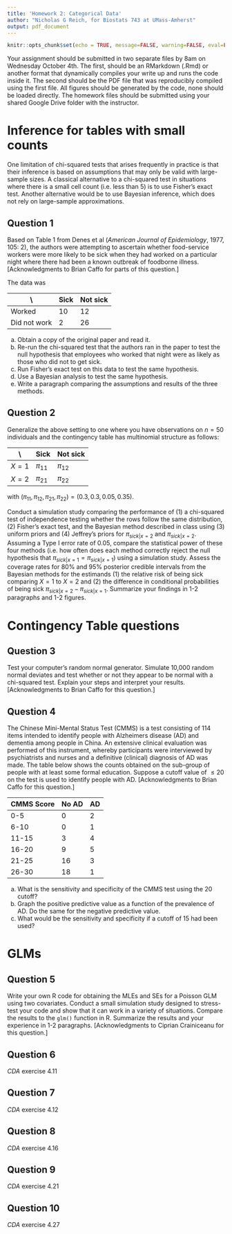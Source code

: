 ```yaml
---
title: 'Homework 2: Categorical Data'
author: "Nicholas G Reich, for Biostats 743 at UMass-Amherst"
output: pdf_document
---
```


```r
knitr::opts_chunk$set(echo = TRUE, message=FALSE, warning=FALSE, eval=FALSE)
```

Your assignment should be submitted in two separate files by 8am on Wednesday October 4th. The first, should be an RMarkdown (.Rmd) or another format that dynamically compiles your write up and runs the code inside it. The second should be the PDF file that was reproducibly compiled using the first file. All figures should be generated by the code, none should be loaded directly. The homework files should be submitted using your shared Google Drive folder with the instructor. 


# Inference for tables with small counts

One limitation of chi-squared tests that arises frequently in practice is that their inference is based on assumptions that may only be valid with large-sample sizes. A classical alternative to a chi-squared test in situations where there is a small cell count (i.e. less than 5) is to use Fisher's exact test. Another alternative would be to use Bayesian inference, which does not rely on large-sample approximations.

## Question 1
Based on Table 1 from Denes et al (_American Journal of Epidemiology_, 1977, 105: 2), the authors were attempting to ascertain whether food-service workers were more likely to be sick when they had worked on a particular night where there had been a known outbreak of foodborne illness. [Acknowledgments to Brian Caffo for parts of this question.]

The data was

  \    | Sick    | Not sick 
------------ | ------- | ------------
Worked       | 10      | 12
Did not work | 2       | 26

(a) Obtain a copy of the original paper and read it.
(b) Re-run the chi-squared test that the authors ran in the paper to test the null hypothesis that employees who worked that night were as likely as those who did not to get sick.
(c) Run Fisher's exact test on this data to test the same hypothesis.
(d) Use a Bayesian analysis to test the same hypothesis.
(e) Write a paragraph comparing the assumptions and results of the three methods.

## Question 2
Generalize the above setting to one where you have observations on $n=50$ individuals and the contingency table has multinomial structure as follows:

   \          | Sick    | Not sick 
------------ | -------- | ------------
$X = 1$      | $\pi_{11}$| $\pi_{12}$
$X = 2$      | $\pi_{21}$| $\pi_{22}$

with $(\pi_{11}, \pi_{12}, \pi_{21}, \pi_{22}) = (0.3, 0.3, 0.05, 0.35)$. 

Conduct a simulation study comparing the performance of (1) a chi-squared test of independence testing whether the rows follow the same distribution, (2) Fisher's exact test, and the Bayesian method described in class using (3) uniform priors and (4) Jeffrey's priors for $\pi_{sick|x=2}$ and $\pi_{sick|x=2}$. Assuming a Type I error rate of 0.05, compare the statistical power of these four methods (i.e. how often does each method correctly reject the null hypothesis that $\pi_{sick|x=1}=\pi_{sick|x=1}$) using a simulation study. Assess the coverage rates for 80% and 95% posterior credible intervals from the Bayesian methods for the estimands (1) the relative risk of being sick comparing $X=1$ to $X=2$ and (2) the difference in conditional probabilities of being sick $\pi_{sick|x=2}-\pi_{sick|x=1}$. Summarize your findings in 1-2 paragraphs and 1-2 figures. 

# Contingency Table questions

## Question 3

Test your computer's random normal generator. Simulate 10,000 random normal deviates and test whether or not they appear to be normal with a chi-squared test. Explain your steps and interpret your results. [Acknowledgments to Brian Caffo for this question.]

## Question 4

The Chinese Mini-Mental Status Test (CMMS) is a test consisting of 114 items intended to identify people with Alzheimers disease (AD) and dementia among people in China. An extensive clinical evaluation was performed of this instrument, whereby participants were interviewed by psychiatrists and nurses and a definitive (clinical) diagnosis of AD was made. The table below shows the counts obtained on the sub-group of people with at least some formal education. Suppose a cutoff value of $\leq 20$ on the test is used to identify people with AD. [Acknowledgments to Brian Caffo for this question.]

 CMMS Score  | No AD   | AD 
------------ | ------- | ------------
0-5          | 0       | 2
6-10         | 0       | 1
11-15        | 3       | 4
16-20        | 9       | 5
21-25        | 16       | 3
26-30        | 18       | 1

(a) What is the sensitivity and specificity of the CMMS test using the 20 cutoff?
(b) Graph the positive predictive value as a function of the prevalence of AD. Do the same for the negative predictive value.
(c) What would be the sensitivity and specificity if a cutoff of 15 had been used?



# GLMs

## Question 5

Write your own R code for obtaining the MLEs and SEs for a Poisson GLM using two covariates. Conduct a small simulation study designed to stress-test your code and show that it can work in a variety of situations. Compare the results to the `glm()` function in R. Summarize the results and your experience in 1-2 paragraphs. [Acknowledgments to Ciprian Crainiceanu for this question.]


## Question 6

_CDA_ exercise 4.11


## Question 7

_CDA_ exercise 4.12

## Question 8

_CDA_ exercise 4.16

## Question 9

_CDA_ exercise 4.21

## Question 10

_CDA_ exercise 4.27

<!--    - Bayesian example, BDA3 p 37
    - chisq GOF test on draws from some distribution
    - derivation of chi-sq being equivalent to square of test of proportions test stat
    - 652 HW3, problem 6: likelihood interval comparison to 
    - Poisson GOF test
    - Bayesian multinomial example
    -->